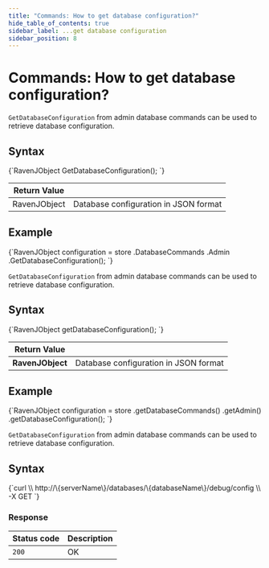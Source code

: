 ---
title: "Commands: How to get database configuration?"
hide_table_of_contents: true
sidebar_label: ...get database configuration
sidebar_position: 8
---




# Commands: How to get database configuration?
<LanguageSwitcher supportedLanguages={supportedLanguages} />
<LanguageContent language="csharp">


`GetDatabaseConfiguration` from admin database commands can be used to retrieve database configuration.

## Syntax

<TabItem value="database_configuration_1" label="database_configuration_1">
<CodeBlock language="csharp">
{`RavenJObject GetDatabaseConfiguration();
`}
</CodeBlock>
</TabItem>

| Return Value | |
| ------------- | ----- |
| RavenJObject | Database configuration in JSON format |

## Example

<TabItem value="database_configuration_2" label="database_configuration_2">
<CodeBlock language="csharp">
{`RavenJObject configuration = store
	.DatabaseCommands
	.Admin
	.GetDatabaseConfiguration();
`}
</CodeBlock>
</TabItem>


</LanguageContent>
<LanguageContent language="java">


`GetDatabaseConfiguration` from admin database commands can be used to retrieve database configuration.

## Syntax

<TabItem value="database_configuration_1" label="database_configuration_1">
<CodeBlock language="java">
{`RavenJObject getDatabaseConfiguration();
`}
</CodeBlock>
</TabItem>

| Return Value | |
| ------------- | ----- |
| **RavenJObject** | Database configuration in JSON format |

## Example

<TabItem value="database_configuration_2" label="database_configuration_2">
<CodeBlock language="java">
{`RavenJObject configuration = store
	.getDatabaseCommands()
		.getAdmin()
		.getDatabaseConfiguration();
`}
</CodeBlock>
</TabItem>


</LanguageContent>
<LanguageContent language="http">


`GetDatabaseConfiguration` from admin database commands can be used to retrieve database configuration.

## Syntax

<TabItem value="json" label="json">
<CodeBlock language="json">
{`curl \\
	http://\{serverName\}/databases/\{databaseName\}/debug/config \\
	-X GET
`}
</CodeBlock>
</TabItem>

### Response

| Status code | Description |
| ----------- | - |
| `200` | OK |



</LanguageContent>

<!---

-->